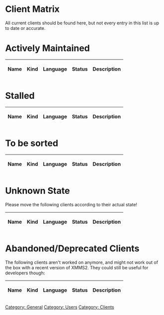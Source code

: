 = Client Matrix =

All current clients should be found here, but not every entry in this list is up to date or accurate.

= Actively Maintained =

{| class="wikitable"
!                  Name         || Kind || Language || Status || Description
{{ClientTableEntry|Abraca       | Graphical / GTK | C | in development | Usable client with collection support }}
{{ClientTableEntry|ccx2         | Console / ncurses | Python | development stalled (2010-03) | Customizable console client with good support for playlists and searching }}
{{ClientTableEntry|eq           | Graphical / GTK | Python | in development | Simple equalizer frontend }}
{{ClientTableEntry|Etude        | Graphical / GTK | Python | in development | Client with graphical collection editor }}
{{ClientTableEntry|Euphoria     | Graphical / EFL | Ruby | rewrite | Slick themeable client }}
{{ClientTableEntry|Flexmms2     | Graphical / GTK | Python | development stalled (2010-03) | Main goal is to create a powerful and customizable mediabrowser (already usable) }}
{{ClientTableEntry|GIMME        | Emacs-based | Elisp | in development | Client that focuses on dealing with collections }}
{{ClientTableEntry|gkrellxmms2  | GKrellM2 Plugin | C | in development | feature-rich enhancement of GKrellM2 }}
{{ClientTableEntry|gxmms2       | Graphical / GTK | C | in development | Lightweight, basic player with playlist editor }}
{{ClientTableEntry|Harald       | Mobile Phone / Bluetooth | JavaME/C | in development | Player running on Java capable mobile phone }}
{{ClientTableEntry|j. xmms(2)viewer | console / curses | C++ | development stalled (2010-12) | simple playlist viewer (no editing) }}
{{ClientTableEntry|Konfetka     | Graphical / Qt4 | C++ | in development | The kid of XMMS1 and Amarok that spent too much time around Yakuake. }}
{{ClientTableEntry|kuechenstation| console / curses | Python | in development | text mode client with scrolling title, playlist and medialib query }}
{{ClientTableEntry|LWXC         | Graphical / GTK | Python | in development | Client with focus on Keyboard usability. }}
{{ClientTableEntry|LXMusic      | Graphical / GTK | C | development stalled (2010-04) | Very simple player, integrated into LXDE }}
{{ClientTableEntry|nymp         | console / curses | Python | in development | A graphical cli client providing a tree view on your collection.  }}
{{ClientTableEntry|Oritide      | Handheld / Web | Python, Javascript (Sproutcore) | development stalled (2010-08) | Mobile web client for iPhone and Android devices }}
{{ClientTableEntry|Promoe       | Graphical / QT4 (Skinnable) | C++ | development stalled (2010-03) | Clone of classic Winamp / XMMS }}
{{ClientTableEntry|Remuco       | Mobile Phone / MIDP | JavaME, Python | in development | Remote control of XMMS2 with mobile devices supporting Bluetooth or WiFi and JavaME }}
{{ClientTableEntry|SeaSerpent   | Graphical / QT4 | Python | development stalled (2010-09) | In version 1.0; stable - should not crash.  Always in development since always looking for new features ;-) }}
{{ClientTableEntry|shelfelf | Browser / Webclient | PHP, JavaScript | development stalled (2011-11) | complex web interface designed for tablets like the iPad, but working in most browsers }}
{{ClientTableEntry|sisy         | Console | C | development stalled (2010-08) | Simple syntax collection pattern parser }}
{{ClientTableEntry|Sonus        | Graphical / QT4 | Python | development stalled (2010-02) | Simple, yet full-featured player }}
{{ClientTableEntry|Spring       | Graphical / Qt4 | Python | development stalled (2010-03) | multi-featured client with different media browsers }}
{{ClientTableEntry|XMMS2 CLI client| console | C | in development | feature-rich, basic client that comes with XMMS2 }}
{{ClientTableEntry|xmms2swi     | Browser / Webclient | PHP | development stalled (2010-04) | Simple web interface, small and works well with ALL browsers! }}
{{ClientTableEntry|XMMS2tray    | Tray Icon / GTK | Python | development stalled (2010-11) | *nix GTK+2 system tray integration }}
|}

= Stalled =

{| class="wikitable"
!                  Name         || Kind || Language || Status || Description
{{ClientTableEntry|Muxic        | Graphical / Cocoa | Obj-C | development stalled (2009-11) | Minimal windowshade for Mac OS X }}
{{ClientTableEntry|xmms2-cdinfo | Console | C++ | development stalled (2012-09) | CD database client, updates cdda:// medialib entries}}
{{ClientTableEntry|xmms2-hotkey | Hotkeys (X11/console) | C++ | stable (since 2009-08) | Control XMMS2 via X11 and/or console keys/mouse, supports multi-key combinations }}
{{ClientTableEntry|Azrael       | Graphical / GTK | C | development stalled (2009-07) | Basic player with nice additions }}
{{ClientTableEntry|lagn         | Emacs Mode | emacs-lisp | development stalled (2009-07) | Control XMMS2 within emacs }}
{{ClientTableEntry|gx2ctl       | Gnome x2 control | C | development stalled (2009-01) - "works for her" | the Drag'n'Drop client for your girlfriend }}
{{ClientTableEntry|JukX         | Graphical / GTK | Python | development stalled (2009-01) | touchscreen orientated  concept }}
{{ClientTableEntry|SAXm2s       | Graphical / QT | Python | development stalled (2008-10) | Simplicistic player }}
{{ClientTableEntry|vimxmms2     | Vim Plugin | Python | development stalled (2008-09) | A XMMS2 client for Vim }}
{{ClientTableEntry|GNOME Do     | GNOME Do plugin| C# | development stalled (2008-07) | Allows xmms2 to be accessed and controlled by GNOME Do }}
{{ClientTableEntry|Crystalxmms  | Graphical | Java | development stalled (2008-02) | Look based on crystal icons }}
{{ClientTableEntry|Insanity     | Graphical / GTK | Python | development stalled (2007-11) | Simple but complete player }}
{{ClientTableEntry|Chalyx       | Library | Python | development stalled (2007-10) | Flexible modular library for XMMS2/MPD clients }}
{{ClientTableEntry|XmmsDeskbar  | Gnome Deskbar Plugin | Python | development stalled (2007-10) | When typing in the input field of deskbar, albums, songs and artists are queried }}
{{ClientTableEntry|Esperanza    | Graphical / QT4 | C++ | development stalled (2007-08) | Lightweight, basic player }}
{{ClientTableEntry|Blastwave    | Graphical / GTK | C | development stalled (2007-06)| Experimental XMMS2 client }}
{{ClientTableEntry|Sopran       | Graphical / GTK | Ruby | development stalled (2007-06) | Simple player with plugin system }}
{{ClientTableEntry|gx2osd       | On-Screen Display (GTK) | C++ | development stalled (2007-05) | Skinnable on-screen display }}
{{ClientTableEntry|radiobar     | Graphical / GTK | Ruby | development stalled (2007-05) | Simple toolbar for radio dj usage. }}
{{ClientTableEntry|Cocopapa     | Console | C | development stalled (2007-04) | Complex Collection Pattern Parser }}
{{ClientTableEntry|Eloquence    | Plugin for E17 | C | development stalled (2006-12) | themeable desktop module }}
{{ClientTableEntry|snett        | Graphical / GTK | Ruby | development stalled (2006-10) | Desktop icon providing simple operations }}
{{ClientTableEntry|TurboX2      | Browser / Webclient | Python, JS | development stalled (2006-ish) | Lets you control XMMS2 via your Webbrowser }}

|}

= To be sorted =

{| class="wikitable"
!                  Name         || Kind || Language || Status || Description
{{ClientTableEntry|lxmms2       | IR remote control (LIRC) | C | in development | Control XMMS2 with your remote control }}
{{ClientTableEntry|Wmxmms2      | Dockapp | C | stable | Client dockapp for WindowMaker or any other dockapp-capable windowmanager }}
{{ClientTableEntry|x2c          | console | ruby | stable (since 2007-06) | little rubyistic console client with advanced features}}
{{ClientTableEntry|XMMS2Musica  | Graphical / Cairo (skinnable) | Python | in development | Template-alike simple skinned player }}
{{ClientTableEntry|xmms2-mpris-bridge| console / dbus | Python | in development | Provides a MPRIS interface for XMMS2 }}
{{ClientTableEntry|xmms2-notify| Graphical / libnotify | C | in development | Provides desktop notifications }}
{{ClientTableEntry|xmms2-osd| On-Screen Display / XOSD | Python | rewrite, in development | Simple song info on-screen display }}
{{ClientTableEntry|xmms2-pidgin| Pidgin Plugin | C | mostly stable | Pidgin plugin to display current song }}
{{ClientTableEntry|xmms2-web| Browser / Webclient | Python | mostly stable | Web 1.0 interface suitable for text clients. }}
{{ClientTableEntry|xmms2_jump| Quick Search (GTK/curses) | C++ | in development | Let's you search your playlist in real time. }}
{{ClientTableEntry|XMMS2-Scrobbler| AudioScrobbler | Ruby | in development | Submits playing data to AudioScrobbler/Last.FM }}
{{ClientTableEntry|XMMS2 Webterface| Browser / Webclient | Ruby | in development | eRuby templated, skinnable, simple web 1.0 client}}
{{ClientTableEntry|Xmms Weighted Shuffle| Non Interactive/Playlist | Ruby | in development | Manage a playlist as a party shuffle with complex rules  }}
|}

= Unknown State =

Please move the following clients according to their actual state!


{| class="wikitable"
! Name || Kind || Language || Status || Description
{{ClientTableEntry|AlbumThing| Graphical / GTK | Python | website unreachable | Simple, Album oriented client }}
{{ClientTableEntry|Camio| Graphical / GTK | Python | website unreachable | Small dock with basic commands }}
{{ClientTableEntry|ixmms2| Irssi Plugin | Perl | website unreachable | Control and query xmms2 within irssi }}
{{ClientTableEntry|juxtapose| Graphical / GTK | Python | development stalled(?) | very simple, basic player }}
{{ClientTableEntry|perlamp| ? | ? | Vaporware? | should be a front-end supporting Wxxamp modern skins }}
{{ClientTableEntry|Shellac| Graphical / GTK | Python | Last update over two years ago | highly customizable player }}
{{ClientTableEntry|xmms2_blue| Mobile Phone / Bluetooth | C | probably abandoned | Player working with SonyEriccson mobile phone }}
{{ClientTableEntry|XMMS2-AMP| Graphical / Skinnable | ? | vaporware | Resembles good ol' XMMS }}
{{ClientTableEntry|exmms2| Graphical/ EWL/EFL | C | website password locked? | usable, but edit makefile, basic functionality }}
{{ClientTableEntry|xmms2joystick| Joystick | C | website unreachable | Control XMMS2 with a joystick device }}
{{ClientTableEntry|Dabra| Graphical / libnotify | C | website unreachable | Provides desktop notifications }}
{{ClientTableEntry|EkoXMMS2| X-Chat Plugin | C | webiste overwritten? | Small player integrated into X-Chat }}
{{ClientTableEntry|xmms2Plugin| Plugin for irssi | C++ | website unreachable | Control and query xmms2 within irssi }}
|}

= Abandoned/Deprecated Clients =

The following clients aren't worked on anymore, and might not work out of the box with a recent version of XMMS2. They could still be useful for developers though:

{| class="wikitable"
! Name || Kind || Language || Status || Description
{{ClientTableEntry|nyello       | console, interactive | C++ | discontinued | powerful pseudo-shell interface, now being merged with the [[New_korving_CLI | new korving CLI]] }}
{{ClientTableEntry|bluegroove| Graphical / GTK | Ruby | discontinued | Typical player with queueing support }}
{{ClientTableEntry|fvwm2xmms| Plugin for FVWM | C | website is gone | Basic display to be integrated into FVWM desktop }}
{{ClientTableEntry|medialib-ui| Graphical / Qt | Python | abandoned | Standalone medialib and playlist client.}}
{{ClientTableEntry|nxmms2| console / ncurses | C | doesn't compile anymore | rudimentary player functionality }}
{{ClientTableEntry|RXmms2| Graphical / GTK+2 (Skinnable) | Ruby | deprecated (use Euphoria) | XMMS/Winamp/BMP clone }}
{{ClientTableEntry|SeMMiX| Graphical / GTK | C | abandonned | Client for media servers with xmms2 support. It allows to connect to several servers at the same time. }}
{{ClientTableEntry|Shhh| Graphical / GNUStep | C | unavailable | Little Player for the GNUStep desktop }}
{{ClientTableEntry|x2cp| console / ncurses | C++ | last version May 2006 | rudimentary player functionality }}
{{ClientTableEntry|X4X| Graphical / XWidgets | Java | discontinued | Almost complete player, works with Java Webstart }}
{{ClientTableEntry|xmms2curses| console / curses | C | abandoned? | curses client }}
{{ClientTableEntry|xmms2play| Graphical / GTK | C | abandoned | Minimalist GTK2 xmms2 client written in C.}}
{{ClientTableEntry|xmms2-shell| console | Python | abandoned | Interactive shell client for XMMS2 }}
{{ClientTableEntry|XMMS2Curse| console / ncurses | Python | abandoned | Client with ncurses UI }}
{{ClientTableEntry|XMMS2www| Web | PHP | vaporware | Unknown }}
{{ClientTableEntry|XMMS2 xml-rpc| Web? | Ruby | haunted | Client that acts as an xml-rpc server }}
{{ClientTableEntry|XMMbaSh2     | console | bash | in development | A single line bash client, enables all features of current XMMS2 CLI client}}
|}

[[Category: General]]
[[Category: Users]]
[[Category: Clients]]